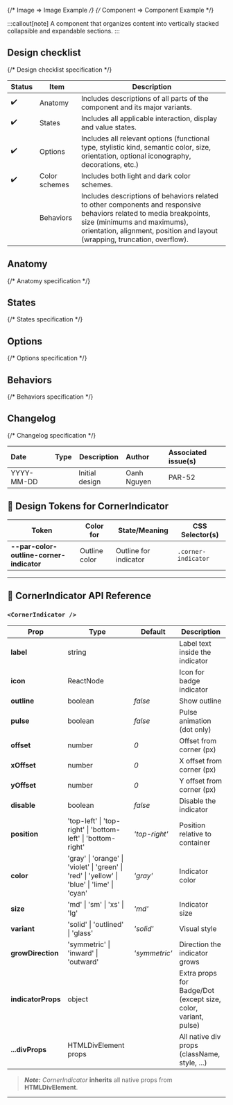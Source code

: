 
{/* Image => Image Example */}
{/* Component => Component Example */}

:::callout[note]
A component that organizes content into vertically stacked collapsible and expandable sections.
:::


## Design checklist <span id="design-checklist"></span>
{/* Design checklist specification */}

| Status | Item                                 | Description                                                                                                                                                                                                                       |
| ------ | ------------------------------------ | --------------------------------------------------------------------------------------------------------------------------------------------------------------------------------------------------------------------------------- |
| ✔️     | Anatomy                              | Includes descriptions of all parts of the component and its major variants.                                                                                                                                                       |
| ✔️     | States                               | Includes all applicable interaction, display and value states.                                                                                                                                                                    |
| ✔️     | Options                              | Includes all relevant options (functional type, stylistic kind, semantic color, size, orientation, optional iconography, decorations, etc.)                                                                                       |
| ✔️     | Color schemes                        | Includes both light and dark color schemes.                                                                                                                                                                                       |
|        | Behaviors                            | Includes descriptions of behaviors related to other components and responsive behaviors related to media breakpoints, size (minimums and maximums), orientation, alignment, position and layout (wrapping, truncation, overflow). |

## Anatomy <span id="anatomy"></span>
{/* Anatomy specification */}

## States <span id="states"></span>
{/* States specification */}

## Options <span id="options"></span>
{/* Options specification */}

## Behaviors <span id="behaviors"></span>
{/* Behaviors specification */}

## Changelog <span id="changelog"></span>
{/* Changelog specification */}

| Date       | Type                                                        | Description                                                                                 | Author      | Associated issue(s)  |
|:-----------|:------------------------------------------------------------|---------------------------------------------------------------------------------------------|:------------|:---------------------|
| YYYY-MM-DD | <Badge size='sm' kind='glass' color='cyan' label="new"/>    | Initial design                                                                              | Oanh Nguyen | PAR-52               |

## 🎨 Design Tokens for CornerIndicator

| **Token**                              | **Color for**         | **State/Meaning**         | **CSS Selector(s)** |
|----------------------------------------|-----------------------|---------------------------|---------------------|
| **--par-color-outline-corner-indicator** | Outline color         | Outline for indicator     | `.corner-indicator` |

---

## 🧩 CornerIndicator API Reference

### `<CornerIndicator />`

| **Prop**         | **Type**                                                                 | **Default**     | **Description**                                                        |
|------------------|--------------------------------------------------------------------------|-----------------|------------------------------------------------------------------------|
| **label**        | string                                                                   |                 | Label text inside the indicator                                        |
| **icon**         | ReactNode                                                                |                 | Icon for badge indicator                                               |
| **outline**      | boolean                                                                  | _false_         | Show outline                                                          |
| **pulse**        | boolean                                                                  | _false_         | Pulse animation (dot only)                                             |
| **offset**       | number                                                                   | _0_             | Offset from corner (px)                                                |
| **xOffset**      | number                                                                   | _0_             | X offset from corner (px)                                              |
| **yOffset**      | number                                                                   | _0_             | Y offset from corner (px)                                              |
| **disable**      | boolean                                                                  | _false_         | Disable the indicator                                                  |
| **position**     | 'top-left' \| 'top-right' \| 'bottom-left' \| 'bottom-right'           | _'top-right'_   | Position relative to container                                         |
| **color**        | 'gray' \| 'orange' \| 'violet' \| 'green' \| 'red' \| 'yellow' \| 'blue' \| 'lime' \| 'cyan' | _'gray'_         | Indicator color                                                        |
| **size**         | 'md' \| 'sm' \| 'xs' \| 'lg'                                            | _'md'_          | Indicator size                                                         |
| **variant**      | 'solid' \| 'outlined' \| 'glass'                                         | _'solid'_       | Visual style                                                           |
| **growDirection**| 'symmetric' \| 'inward' \| 'outward'                                    | _'symmetric'_   | Direction the indicator grows                                          |
| **indicatorProps**| object                                                                  |                 | Extra props for Badge/Dot (except size, color, variant, pulse)          |
| **...divProps**  | HTMLDivElement props                                                    |                 | All native div props (className, style, ...)                            |

> **_Note:_** _CornerIndicator_ **inherits** all native props from **HTMLDivElement**.

---

